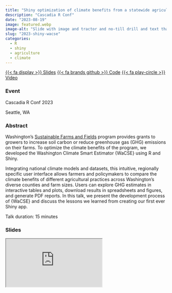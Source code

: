 ```yaml
---
title: "Shiny optimization of climate benefits from a statewide agricultural grant program"
description: "Cascadia R Conf"
date: "2023-08-19"
image: featured.webp
image-alt: "Slide with image and tractor and no-till drill and text that says Washington's Sustainable Farms and Fields Program incentivitizes climate-smart practices"
slug: "2023-shiny-wacse"
categories:
  - R
  - shiny
  - agriculture
  - climate
---
```

<span class="talk-btn-group">
<a href="https://jadeynryan.github.io/2023_cascadia-wacse/" class="btn" role="button">{{< fa display >}} Slides</a>
<a href="https://github.com/jadeynryan/2023_cascadia-wacse" class="btn" role="button">{{< fa brands github >}} Code</a>
<a href="https://youtu.be/Kt_qxEOOlrc?si=cAigx1n0YXuisw04" class="btn" role="button">{{< fa play-circle >}} Video</a>
</span>

### Event

Cascadia R Conf 2023

Seattle, WA

### Abstract

Washington’s [Sustainable Farms and Fields](https://www.scc.wa.gov/programs/sustainable-farms-fields) program provides grants to growers to increase soil carbon or reduce greenhouse gas (GHG) emissions on their farms. To optimize the climate benefits of the program, we developed the Washington Climate Smart Estimator {WaCSE} using R and Shiny.

Integrating national climate models and datasets, this intuitive, regionally specific user interface allows farmers and policymakers to compare the climate benefits of different agricultural practices across Washington’s diverse counties and farm sizes. Users can explore GHG estimates in interactive tables and plots, download results in spreadsheets and figures, and generate PDF reports. In this talk, we present the development process of {WaCSE} and discuss the lessons we learned from creating our first ever Shiny app.

Talk duration: 15 minutes

### Slides

<iframe class="slides" src="https://jadeynryan.github.io/2023_cascadia-wacse/"></iframe>

